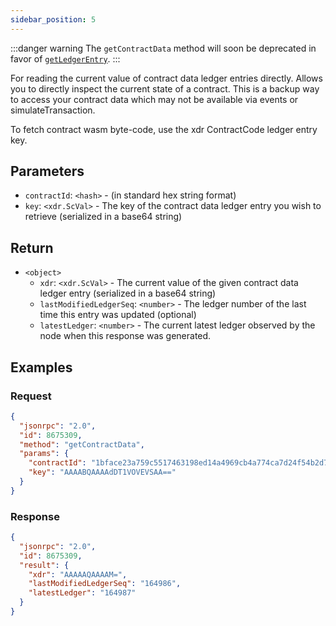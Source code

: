 ```yaml
---
sidebar_position: 5
---
```


:::danger warning
The `getContractData` method will soon be deprecated in favor of [`getLedgerEntry`](getLedgerEntry).
:::

For reading the current value of contract data ledger entries directly. Allows you to directly inspect the current state of a contract. This is a backup way to access your contract data which may not be available via events or simulateTransaction.

To fetch contract wasm byte-code, use the xdr ContractCode ledger entry key.

## Parameters

- `contractId`: `<hash>` - (in standard hex string format)
- `key`: `<xdr.ScVal>` - The key of the contract data ledger entry you wish to retrieve (serialized in a base64 string)

## Return

- `<object>`
  - `xdr`: `<xdr.ScVal>` - The current value of the given contract data ledger entry  (serialized in a base64 string)
  - `lastModifiedLedgerSeq`: `<number>` - The ledger number of the last time this entry was updated (optional)
  - `latestLedger`: `<number>` - The current latest ledger observed by the node when this response was generated.

## Examples

### Request

```json
{
  "jsonrpc": "2.0",
  "id": 8675309,
  "method": "getContractData",
  "params": {
    "contractId": "1bface23a759c5517463198ed14a4969cb4a774ca7d24f54b2d7c50a80bcaa89",
    "key": "AAAABQAAAAdDT1VOVEVSAA=="
  }
}
```

### Response

```json
{
  "jsonrpc": "2.0",
  "id": 8675309,
  "result": {
    "xdr": "AAAAAQAAAAM=",
    "lastModifiedLedgerSeq": "164986",
    "latestLedger": "164987"
  }
}
```
